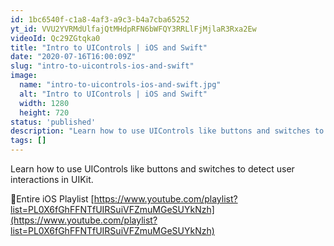 ```yaml
---
id: 1bc6540f-c1a8-4af3-a9c3-b4a7cba65252
yt_id: VVU2YVRMdUlfajQtMHdpRFN6bWFQY3RRLlFjMjlaR3Rxa2Ew
videoId: Qc29ZGtqka0
title: "Intro to UIControls | iOS and Swift"
date: "2020-07-16T16:00:09Z"
slug: "intro-to-uicontrols-ios-and-swift"
image: 
  name: "intro-to-uicontrols-ios-and-swift.jpg"
  alt: "Intro to UIControls | iOS and Swift"
  width: 1280
  height: 720
status: 'published'
description: "Learn how to use UIControls like buttons and switches to detect user interactions in UIKit. "
tags: []
---
```


Learn how to use UIControls like buttons and switches to detect user interactions in UIKit. 

🔗Entire iOS Playlist 
[https://www.youtube.com/playlist?list=PL0X6fGhFFNTfUIRSuiVFZmuMGeSUYkNzh](https://www.youtube.com/playlist?list=PL0X6fGhFFNTfUIRSuiVFZmuMGeSUYkNzh)


